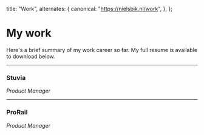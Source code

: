 
  title: "Work",
  alternates: {
    canonical: "https://nielsbik.nl/work",
  },
};

# My work

Here's a brief summary of my work career so far. My full resume is
available to download below.

---

### Stuvia

_Product Manager_

---

### ProRail

_Product Manager_

<WorkWidget />
